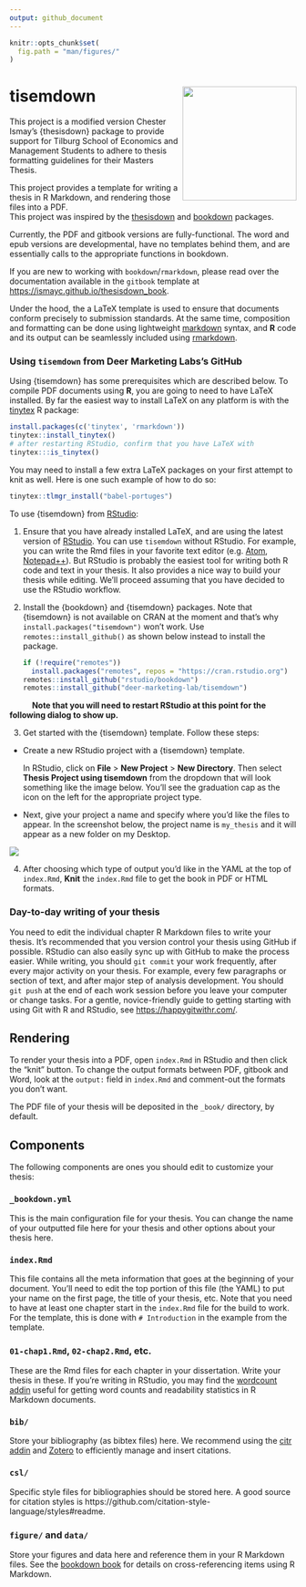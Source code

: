 ```yaml
---
output: github_document
---
```


<!-- README.md is generated from README.Rmd via `devtools::build_readme()`. Please edit README.Rmd -->

```r
knitr::opts_chunk$set(
  fig.path = "man/figures/"
)
```


# tisemdown <img src="man/figures/tisemdown_hex.png" align="right" width=200 />

This project is a modified version Chester Ismay's {thesisdown} package to provide support for Tilburg School of Economics and Management Students to adhere to thesis formatting guidelines for their Masters Thesis.

This project provides a template for writing a thesis in R Markdown, and rendering those files into a PDF.  
This project was inspired by the [thesisdown](https://github.com/ismayc/thesisdown) and [bookdown](https://github.com/rstudio/bookdown) packages.

Currently, the PDF and gitbook versions are fully-functional.  The word and epub versions are developmental, have no templates behind them, and are essentially calls to the appropriate functions in bookdown.

If you are new to working with `bookdown`/`rmarkdown`, please read over the documentation available in the `gitbook` template at <https://ismayc.github.io/thesisdown_book>.

Under the hood, the a LaTeX template is used to ensure that documents conform precisely to submission standards. 
At the same time, composition and formatting can be done using lightweight [markdown](https://rmarkdown.rstudio.com/authoring_basics.html) syntax, and **R** code and its output can be seamlessly included using [rmarkdown](https://rmarkdown.rstudio.com).

### Using `tisemdown` from Deer Marketing Labs's GitHub

Using {tisemdown} has some prerequisites which are described below. To compile PDF documents using **R**, you are going to need to have LaTeX installed. By far the easiest way to install LaTeX on any platform is with the [tinytex](https://yihui.name/tinytex/) R package:

```r
install.packages(c('tinytex', 'rmarkdown'))
tinytex::install_tinytex()
# after restarting RStudio, confirm that you have LaTeX with
tinytex:::is_tinytex()
```

You may need to install a few extra LaTeX packages on your first attempt to knit as well. Here is one such example of how to do so:

```r
tinytex::tlmgr_install("babel-portuges")
```

To use {tisemdown} from [RStudio](https://www.rstudio.com/products/rstudio/download/):

1. Ensure that you have already installed LaTeX, and are using the latest version of [RStudio](https://www.rstudio.com/products/rstudio/download/). You can use `tisemdown` without RStudio. For example, you can write the Rmd files in your favorite text editor (e.g. [Atom](https://atom.io/), [Notepad++](https://notepad-plus-plus.org/)). But RStudio is probably the easiest tool for writing both R code and text in your thesis. It also provides a nice way to build your thesis while editing. We'll proceed assuming that you have decided to use the RStudio workflow.

2. Install the {bookdown} and {tisemdown} packages. Note that {tisemdown} is not available on CRAN at the moment and that's why `install.packages("tisemdown")` won't work. Use `remotes::install_github()` as shown below instead to install the package.

    ```r
    if (!require("remotes")) 
      install.packages("remotes", repos = "https://cran.rstudio.org")
    remotes::install_github("rstudio/bookdown")
    remotes::install_github("deer-marketing-lab/tisemdown")
    ```
      
  &nbsp;&nbsp;&nbsp;&nbsp;&nbsp;&nbsp;&nbsp;&nbsp;&nbsp;&nbsp;**Note that you will need to restart RStudio at this point for the following dialog to show up.**

3. Get started with the {tisemdown} template. 
Follow these steps:


- Create a new RStudio project with a
{tisemdown} template.

  In RStudio, click on **File** > **New Project** > 
**New Directory**. Then select 
**Thesis Project using tisemdown** from the dropdown that
will look something like the image below. You'll see the
graduation cap as the icon on the left for the appropriate
project type.

<!-- NOTE: UPDATE THIS IMAGE (FIXME!) -->

<!-- ![](https://raw.githubusercontent.com/ismayc/thesisdown/master/docs/reference/figures/thesis_proj.png) -->

 - Next, give your project a name and specify where you'd like
the files to appear. In the screenshot below, the project
name is `my_thesis` and it will appear as a new folder
on my Desktop.

  ![](https://raw.githubusercontent.com/ismayc/thesisdown/master/docs/reference/figures/thesis_proj_name.png)


4. After choosing which type of output you'd like in the YAML at the top of `index.Rmd`, **Knit** the `index.Rmd` file to get the book in PDF or HTML formats.

### Day-to-day writing of your thesis

You need to edit the individual chapter R Markdown files to write your thesis. 
It's recommended that you version control your thesis using GitHub if possible. 
RStudio can also easily sync up with GitHub to make the process easier. While writing, you should `git commit` your work frequently, after every major activity on your thesis. 
For example, every few paragraphs or section of text, and after major step of analysis development. 
You should `git push` at the end of each work session before you leave your computer or change tasks. 
For a gentle, novice-friendly guide to getting starting with using Git with R and RStudio, see <https://happygitwithr.com/>.

## Rendering

To render your thesis into a PDF, open `index.Rmd` in RStudio and then click the "knit" button. To change the output formats between PDF, gitbook and Word, look at the `output:` field in `index.Rmd` and comment-out the formats you don't want.

The PDF file of your thesis will be deposited in the `_book/` directory, by default.

## Components

The following components are ones you should edit to customize your thesis:

### `_bookdown.yml`

This is the main configuration file for your thesis. You can change the name of your outputted file here for your thesis and other options about your thesis here.

### `index.Rmd`

This file contains all the meta information that goes at the beginning of your
document. You'll need to edit the top portion of this file (the YAML) to put your name on the first page, the title of your thesis, etc. Note that you need to have at least one chapter start in the `index.Rmd` file for the build to work. For the template, this is done with `# Introduction` in the example from the template.

### `01-chap1.Rmd`, `02-chap2.Rmd`, etc.

These are the Rmd files for each chapter in your dissertation. Write your thesis in these. If you're writing in RStudio, you may find the [wordcount addin](https://github.com/benmarwick/wordcountaddin) useful for getting word counts and readability statistics in R Markdown documents.

### `bib/`

Store your bibliography (as bibtex files) here. We recommend using the [citr addin](https://github.com/crsh/citr) and [Zotero](https://www.zotero.org/) to efficiently manage and insert citations.

### `csl/`

Specific style files for bibliographies should be stored here. A good source for
citation styles is https://github.com/citation-style-language/styles#readme.

### `figure/` and `data/`

Store your figures and data here and reference them in your R Markdown files. See the [bookdown book](https://bookdown.org/yihui/bookdown/) for details on cross-referencing items using R Markdown.
